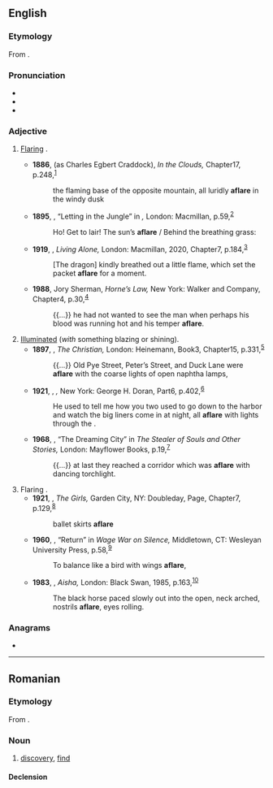 ==English==

===Etymology===
From {{affix|en|a-|flare}}.

===Pronunciation===
* {{IPA|en|/əˈflɛə(ɹ)/}}
* {{audio|en|LL-Q1860 (eng)-Vealhurl-aflare.wav|Audio (Southern England)}}
* {{rhymes|en|ɛə(ɹ)|s=2}}

===Adjective===
{{en-adj|-}}

# [[flare|Flaring]] {{gloss|[[blaze|blazing]] or shining brightly or suddenly; also figuratively, of a strong [[emotion]]}}.
#: {{syn|en|ablaze|afire|aflame|alight}}
#* '''1886''', {{w|Mary Noailles Murfree}} (as Charles Egbert Craddock), ''In the Clouds,'' Chapter{{nbsp}}17, p.{{nbsp}}248,<sup>[https://archive.org/details/incloudsastory00murfrich/page/248/mode/1up?q=aflare]</sup>
#*: the flaming base of the opposite mountain, all luridly '''aflare''' in the windy dusk
#* '''1895''', {{w|Rudyard Kipling}}, “Letting in the Jungle” in ''{{w|The Second Jungle Book}},'' London: Macmillan, p.{{nbsp}}59,<sup>[https://archive.org/details/secondjunglebook00kipliala/page/59/mode/1up?q=aflare]</sup>
#*: Ho! Get to lair! The sun’s '''aflare''' / Behind the breathing grass:
#* '''1919''', {{w|Stella Benson}}, ''Living Alone,'' London: Macmillan, 2020, Chapter{{nbsp}}7, p.{{nbsp}}184,<sup>[https://archive.org/details/livingalone00bensuoft/page/184/mode/1up?q=aflare]</sup>
#*: [The dragon] kindly breathed out a little flame, which set the packet '''aflare''' for a moment.
#* '''1988''', Jory Sherman, ''Horne’s Law,'' New York: Walker and Company, Chapter{{nbsp}}4, p.{{nbsp}}30,<sup>[https://archive.org/details/horneslaw00sher/page/30/mode/1up?q=aflare]</sup>
#*: {{...}} he had not wanted to see the man when perhaps his blood was running hot and his temper '''aflare'''.
# [[illuminate|Illuminated]] (''with'' something blazing or shining).
#* '''1897''', {{w|Hall Caine}}, ''The Christian,'' London: Heinemann, Book{{nbsp}}3, Chapter{{nbsp}}15, p.{{nbsp}}331,<sup>[https://archive.org/details/christianstory00cainuoft/page/331/mode/1up?q=aflare]</sup>
#*: {{...}} Old Pye Street, Peter’s Street, and Duck Lane were '''aflare''' with the coarse lights of open naphtha lamps,
#* '''1921''', {{w|John Dos Passos}}, ''{{w|Three Soldiers}},'' New York: George H. Doran, Part{{nbsp}}6, p.{{nbsp}}402,<sup>[https://archive.org/details/threesoldiers00dospuoft/page/402/mode/1up?q=aflare]</sup>
#*: He used to tell me how you two used to go down to the harbor and watch the big liners come in at night, all '''aflare''' with lights through the {{w|Golden Gate}}.
#* '''1968''', {{w|Michael Moorcock}}, “The Dreaming City” in ''The Stealer of Souls and Other Stories,'' London: Mayflower Books, p.{{nbsp}}19,<sup>[https://archive.org/details/stealerofsoulsot0000moor/page/19/mode/1up?q=aflare]</sup>
#*: {{...}} at last they reached a corridor which was '''aflare''' with dancing torchlight.
# Flaring {{gloss|opening outward}}.
#* '''1921''', {{w|Edna Ferber}}, ''The Girls,'' Garden City, NY: Doubleday, Page, Chapter{{nbsp}}7, p.{{nbsp}}129,<sup>[https://archive.org/details/thegirls00ferbuoft/page/129/mode/1up?q=aflare]</sup>
#*: ballet skirts '''aflare'''
#* '''1960''', {{w|Vassar Miller}}, “Return” in ''Wage War on Silence,'' Middletown, CT: Wesleyan University Press, p.{{nbsp}}58,<sup>[https://archive.org/details/wagewaronsilence00mill/page/58/mode/1up?q=aflare]</sup>
#*: To balance like a bird with wings '''aflare''',
#* '''1983''', {{w|Ahdaf Soueif}}, ''Aisha,'' London: Black Swan, 1985, p.{{nbsp}}163,<sup>[https://archive.org/details/aisha0000soue/page/163/mode/1up?q=aflare]</sup>
#*: The black horse paced slowly out into the open, neck arched, nostrils '''aflare''', eyes rolling.

===Anagrams===
* {{anagrams|en|a=aaeflr|rafale}}

----

==Romanian==

===Etymology===
From {{af|ro|afla|-re}}.

===Noun===
{{ro-noun|f|aflări}}

# [[discovery]], [[find]]

====Declension====
{{ro-noun-f-e|aflăr}}